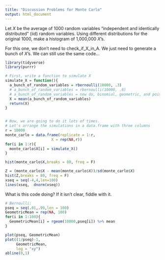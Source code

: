 ```yaml
---
title: "Discussion Problems for Monte Carlo"
output: html_document
---
```




Let $X$ be the average of 1000 random variables "independent and identically distributed" (iid) random variables.  Using different distributions for the original 1000, make a histogram of 1,000,000 $X$'s.  

For this one, we don't need to check_if_X_in_A.  We just need to generate a bunch of $X$'s.  We can still use the same code...



```r
library(tidyverse)
library(purrr)

# First, write a function to simulate X
simulate_X = function(){
  a_bunch_of_random_variables = rbernoulli(10000, .3)
  # a_bunch_of_random_variables = rbernoulli(10000, .6)
  # a_bunch_of_random_variables = now do, binomial, geometric, and poisson.
  X = mean(a_bunch_of_random_variables)
  return(X)
}


# Now, we are going to do it lots of times.  
# Let's arrange the simulations in a data.frame with three columns
r = 10000
monte_carlo = data.frame(replicate = 1:r, 
                     X = rep(NA,r)) 
for(i in 1:r){
  monte_carlo$X[i] = simulate_X()
}

hist(monte_carlo$X,breaks = 80, freq = F)

Z = (monte_carlo$X - mean(monte_carlo$X))/sd(monte_carlo$X)
hist(Z,breaks = 80, freq = F)
xseq = seq(-4,4,len=100) 
lines(xseq,  dnorm(xseq))
```


What is this code doing?  If it isn't clear, fiddle with it.

```r
# Bernoulli:
pseq = seq(.01,.99,len = 100)
GeometricMean = rep(NA, 100)
for(i in 1:100){
  GeometricMean[i] = rgeom(10000,pseq[i]) %>% mean
}

plot(pseq, GeometricMean)
plot((1/pseq)-1, 
     GeometricMean, 
     log = "xy")
abline(0,1)
```


